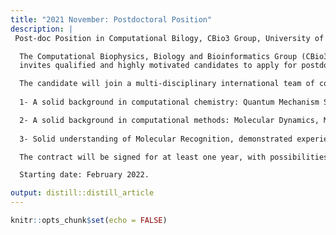 ```yaml
---
title: "2021 November: Postdoctoral Position"
description: |
 Post-doc Position in Computational Bilogy, CBio3 Group, University of Costa Rica.

  The Computational Biophysics, Biology and Bioinformatics Group (CBio3 Group) 
  invites qualified and highly motivated candidates to apply for postdoctoral position for the research project  *"Antimicrobial Peptides as Future Antibiotics: Physicochemical Characterization by Methods Computational of its Structures Bioactive Determined by Resonance Nuclear Magnetics in Environments of Membrane"*

  The candidate will join a multi-disciplinary international team of collaborators focusing on the study of Antimicrobial Peptides. The profile of the Postdoctoral Researcher we are seeking a scientist with:
    
  1- A solid background in computational chemistry: Quantum Mechanism Solvation Models, Hybrid methods QM/MM and QM/MMpol; Continuous Polarizable (QM/PCM) and MM/GBSA models, especially for the description of lipophilicity in biomolecular systems. 

  2- A solid background in computational methods: Molecular Dynamics, Molecular Docking (protein-ligand), Homology Modeling, Alphafold2 and Machine Learning techniques,Command of shell scripting, python programming and the use of high-performance computing.
  
  3- Solid understanding of Molecular Recognition, demonstrated experience in the use of Molecular Dynamics and has a strong interest in Drug Discovery.

  The contract will be signed for at least one year, with possibilities for further extensions.

  Starting date: February 2022.

output: distill::distill_article
---
```


```r
knitr::opts_chunk$set(echo = FALSE)
```





